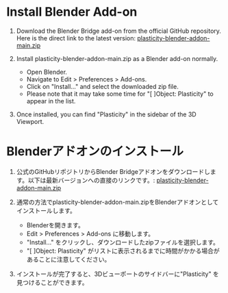 # Install Blender Add-on

1. Download the Blender Bridge add-on from the official GitHub repository. Here is the direct link to the latest version:
    [plasticity-blender-addon-main.zip](https://github.com/nkallen/plasticity-blender-addon/archive/refs/heads/main.zip)

2. Install plasticity-blender-addon-main.zip as a Blender add-on normally.
    - Open Blender.
    - Navigate to Edit > Preferences > Add-ons.
    - Click on "Install..." and select the downloaded zip file.
    - Please note that it may take some time for "[ ]Object: Plasticity" to appear in the list.

3. Once installed, you can find "Plasticity" in the sidebar of the 3D Viewport.






# Blenderアドオンのインストール

1. 公式のGitHubリポジトリからBlender Bridgeアドオンをダウンロードします。以下は最新バージョンへの直接のリンクです。: 
    [plasticity-blender-addon-main.zip](https://github.com/nkallen/plasticity-blender-addon/archive/refs/heads/main.zip)

2. 通常の方法でplasticity-blender-addon-main.zipをBlenderアドオンとしてインストールします。
    - Blenderを開きます。
    - Edit > Preferences > Add-ons に移動します。
    - "Install..." をクリックし、ダウンロードしたzipファイルを選択します。
    - "[ ]Object: Plasticity" がリストに表示されるまでに時間がかかる場合があることに注意してください。

3. インストールが完了すると、3Dビューポートのサイドバーに"Plasticity" を見つけることができます。